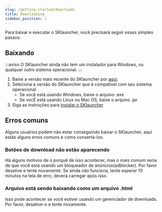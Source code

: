 ```yaml
---
slug: /getting-started/downloads
title: Downloading
sidebar_position: 1
---
```


Para baixar e executar o SKlauncher, você precisará seguir esses simples passos:

## Baixando

:::aviso
O SKlauncher ainda não tem um instalador para Windows, ou qualquer outro sistema operacional.
:::

1. Baixe a versão mais recente do SKlauncher por [aqui](https://skmedix.pl/sklauncher/downloads).
2. Seleciona a versão do SKlauncher que é compatível com seu sistema operacional
    - Se você está usando Windows, baixe o arquivo .exe
    - Se vocÊ está usando Linux ou Mac OS, baixe o arquivo .jar
3. Siga as instruções para [instalar o SKlauncher](/getting-started/install)

## Erros comuns

Alguns usuários podem não estar conseguindo baixar o SKlauncher, aqui estão alguns erros comuns e como consertá-los.

### Botões de download não estão aparecendo
Há alguns motivos de o porquê de isso acontecer, mas o mais comum seria de que você está usando um bloqueador de anúncios(adblocker). Por favor desative e tente novamente.
Se ainda não funciona, tente esperar 10 minutos na tela de erro, deverá carregar após isso.

### Arquivo está sendo baixando como um arquivo .html
Isso pode acontecer se você estiver usando um gerenciador de downloads. Por favor, desative-o e tente novamente.

